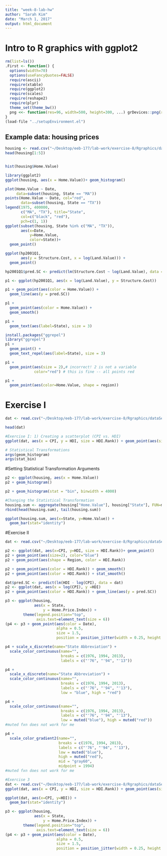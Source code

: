 ```yaml
---
title: "week-8-lab-hw"
author: "Sarah Kim"
date: "March 1, 2017"
output: html_document
---
```


# Intro to R graphics with ggplot2
```r
rm(list=ls())
.First <- function() {
  options(width=70)
  options(useFancyQuotes=FALSE)
  require(ascii)
  require(xtable)
  require(ggplot2)
  require(scales)
  require(reshape2)
  require(plyr)
  theme_set(theme_bw())
  png <<- function(res=96, width=500, height=300, ...) grDevices::png(res=res, width=width, height=height, ...)
}
(load-file "../setupEnvironment.el")

```

## Example data: housing prices
```r
housing <- read.csv("~/Desktop/eeb-177/lab-work/exercise-8/Rgraphics/dataSets/landdata-states.csv")
head(housing[1:5])



```
```r
hist(housing$Home.Value)

```

```r
library(ggplot2)
ggplot(housing, aes(x = Home.Value))+ geom_histogram()
```
```r
plot(Home.Value ~ Date,
     data=subset(housing, State == "MA"))
points(Home.Value ~ Date, col="red",
       data=subset(housing, State == "TX"))
legend(1975, 400000,
       c("MA", "TX"), title="State",
       col=c("black", "red"),
       pch=c(1, 1))
ggplot(subset(housing, State %in% c("MA", "TX")),
       aes(x=Date,
           y=Home.Value,
           color=State))+
  geom_point()
```

```r
ggplot(hp2001Q1,
       aes(y = Structure.Cost, x = log(Land.Value))) +
  geom_point()
```
```r
hp2001Q1$pred.SC <- predict(lm(Structure.Cost ~ log(Land.Value), data = hp2001Q1))

p1 <- ggplot(hp2001Q1, aes(x = log(Land.Value), y = Structure.Cost))

p1 + geom_point(aes(color = Home.Value)) +
  geom_line(aes(y = pred.SC))
```
```r
p1 +
  geom_point(aes(color = Home.Value)) +
  geom_smooth()
```
```r
p1 + 
  geom_text(aes(label=State), size = 3)
```
```r
install.packages("ggrepel") 
library("ggrepel")
p1 + 
  geom_point() + 
  geom_text_repel(aes(label=State), size = 3)
```
```r
p1 +
  geom_point(aes(size = 2),# incorrect! 2 is not a variable
             color="red") # this is fine -- all points red
```
```r
p1 +
  geom_point(aes(color=Home.Value, shape = region))
```
# Exercise I
```r
dat <- read.csv("~/Desktop/eeb-177/lab-work/exercise-8/Rgraphics/dataSets/EconomistData.csv")

head(dat)
```
```r
#Exercise I: 1) Creating a scatterplot (CPI vs. HDI)
ggplot(dat, aes(x = CPI, y = HDI, size = HDI.Rank)) + geom_point(aes(size = 2, color = "blue", shape = Region))
```
```r
# Statistical Transformations
args(geom_histogram)
args(stat_bin)
```
#Setting Statistical Transformation Arguments
```r
p2 <- ggplot(housing, aes(x = Home.Value))
p2 + geom_histogram()
```
```r
p2 + geom_histogram(stat = "bin", binwidth = 4000)
```
```r
#Changing the Statistical Transformation
housing.sum <- aggregate(housing["Home.Value"], housing["State"], FUN=mean)
rbind(head(housing.sum), tail(housing.sum))
```

```r
ggplot(housing.sum, aes(x=State, y=Home.Value)) + 
  geom_bar(stat="identity")
```
#Exercise II
```r
dat <- read.csv("~/Desktop/eeb-177/lab-work/exercise-8/Rgraphics/dataSets/EconomistData.csv")

p2 <- ggplot(dat, aes(x=CPI, y=HDI, size = HDI.Rank))+ geom_point()
p2 + geom_point(aes(size=2), color="blue")
p2 + geom_point(aes(shape = Region, color = HDI.Rank))

p2 + geom_point(aes(color = HDI.Rank)) + geom_smooth()
p2 + geom_point(aes(color = HDI.Rank)) + stat_smooth()

dat$pred.SC <- predict(lm(HDI - log(CPI), data = dat)
p2 <- ggplot(dat, aes(x = log(CPI), y =HDI)
p2 + geom_point(aes(color = HDI.Rank)) + geom_line(aes(y = pred.SC))


```
```r
p3 <- ggplot(housing,
             aes(x = State,
                 y = Home.Price.Index)) + 
        theme(legend.position="top",
              axis.text=element_text(size = 6))
(p4 <- p3 + geom_point(aes(color = Date),
                       alpha = 0.5,
                       size = 1.5,
                       position = position_jitter(width = 0.25, height = 0)))
```
```r
p4 + scale_x_discrete(name="State Abbreviation") +
  scale_color_continuous(name="",
                         breaks = c(1976, 1994, 2013),
                         labels = c("'76", "'94", "'13"))
```
```r


p4 +
  scale_x_discrete(name="State Abbreviation") +
  scale_color_continuous(name="",
                         breaks = c(1976, 1994, 2013),
                         labels = c("'76", "'94", "'13"),
                         low = "blue", high = "red")


```
```r
p4 +
  scale_color_continuous(name="",
                         breaks = c(1976, 1994, 2013),
                         labels = c("'76", "'94", "'13"),
                         low = muted("blue"), high = muted("red"))
#muted fxn does not work for me
```
```r
p4 +
  scale_color_gradient2(name="",
                        breaks = c(1976, 1994, 2013),
                        labels = c("'76", "'94", "'13"),
                        low = muted("blue"),
                        high = muted("red"),
                        mid = "gray60",
                        midpoint = 1994)
#muted fxn does not work for me
```
```r
#Exercise 3
dat <- read.csv("~/Desktop/eeb-177/lab-work/exercise-8/Rgraphics/dataSets/EconomistData.csv")
ggplot(dat, aes(x = CPI, y = HDI, size = HDI.Rank)) + geom_point(aes(size = 2, color = "blue"))

ggplot(dat, aes(x=CPI, y=HDI)) + 
  geom_bar(stat="identity")

p3 <- ggplot(housing,
             aes(x = State,
                 y = Home.Price.Index)) + 
        theme(legend.position="top",
              axis.text=element_text(size = 6))
(p4 <- p3 + geom_point(aes(color = Date),
                       alpha = 0.5,
                       size = 1.5,
                       position = position_jitter(width = 0.25, height = 0)))
```

